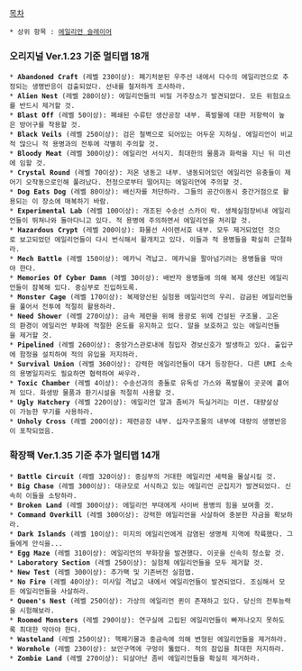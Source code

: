[[목차]]
 * 상위 항목 : [[에일리언 슬레이어]]

=== 오리지널 Ver.1.23 기준 멀티맵 18개 ===
 * '''Abandoned Craft''' (레벨 230이상): 폐기처분된 우주선 내에서 다수의 에일리언으로 추정되는 생명반응이 검출되었다. 선내를 철저하게 조사하라.
 * '''Alien Nest''' (레벨 280이상): 에일리언들의 비밀 거주장소가 발견되었다. 모든 위험요소를 반드시 제거할 것.
 * '''Blast Off''' (레벨 50이상): 폐쇄된 수류탄 생산공장 내부. 폭발물에 대한 저항력이 높은 방어구를 착용할 것.
 * '''Black Veils''' (레벨 250이상): 검은 철벽으로 되어있는 어두운 지하실. 에일리언이 비교적 많으니 적 용병과의 전투에 각별히 주의할 것.
 * '''Bloody Meat''' (레벨 300이상): 에일리언 서식지. 최대한의 물품과 화력을 지닌 뒤 미션에 임할 것.
 * '''Crystal Round''' (레벨 70이상): 저온 냉동고 내부. 냉동되어있던 에일리언 유충들이 제어기 오작동으로인해 풀려났다. 천정으로부터 떨어지는 에일리언에 주의할 것.
 * '''Dog Eats Dog''' (레벨 80이상): 배신자를 처단하라. 그들의 공간이동시 중간거점으로 활용되는 이 장소에 매복하기 바람.
 * '''Experimental Lab''' (레벨 100이상): 개조된 수송선 스카이 락. 생체실험장비내 에일리언들이 뛰쳐나와 돌아다니고 있다. 적 용병에 주의하면서 에일리언을 처리할 것.
 * '''Hazardous Crypt''' (레벨 200이상): 화물선 사이렌서호 내부. 모두 제거되었던 것으로 보고되었던 에일리언들이 다시 번식해서 활개치고 있다. 이들과 적 용병들을 확실히 근절하라.
 * '''Mech Battle''' (레벨 150이상): 메카닉 격납고. 메카닉을 팔아넘기려는 용병들을 막아야 한다.
 * '''Memories Of Cyber Damn''' (레벨 30이상): 배반자 용병들에 의해 복제 생산된 에일리언들이 잠복해 있다. 중심부로 진입하도록.
 * '''Monster Cage''' (레벨 170이상): 복제양산된 실험용 에일리언의 우리. 감금된 에일리언들을 풀어서 전투에 적절히 활용하라.
 * '''Need Shower''' (레벨 270이상): 금속 제련을 위해 용광로 위에 건설된 구조물. 고온의 환경이 에일리언 부화에 적절한 온도를 유지하고 있다. 알을 보호하고 있는 에일리언들을 제거할 것.
 * '''Pipelined''' (레벨 260이상): 중앙가스관로내에 침입자 경보신호가 발생하고 있다. 출입구에 함정을 설치하여 적의 유입을 저지하라.
 * '''Survival Union''' (레벨 360이상): 강력한 에일리언들이 대거 등장한다. 다른 UMI 소속의 용병일지라도 필요하면 협력하여 싸우라.
 * '''Toxic Chamber''' (레벨 4이상): 수송선과의 충돌로 유독성 가스와 폭발물이 곳곳에 흩어져 있다. 화생방 물품과 환기시설을 적절히 사용할 것.
 * '''Ugly Hatchery''' (레벨 220이상): 에일리언 알과 좀비가 득실거리는 미션. 대량살상이 가능한 무기를 사용하라.
 * '''Unholy Cross''' (레벨 200이상): 제련공장 내부. 십자구조물의 내부에 대량의 생명반응이 포착되었음.

=== 확장팩 Ver.1.35 기준 추가 멀티맵 14개 ===
 * '''Battle Circuit''' (레벨 320이상): 중심부의 거대한 에일리언 세력을 몰살시킬 것.
 * '''Big Chase''' (레벨 300이상): 대규모로 서식하고 있는 에일리언 군집지가 발견되었다. 신속히 이들을 소탕하라.
 * '''Broken Land''' (레벨 300이상): 에일리언 부대에게 사이버 용병의 힘을 보여줄 것.
 * '''Command Overkill''' (레벨 300이상): 강력한 에일리언을 사살하여 충분한 자금을 확보하라.
 * '''Dark Islands''' (레벨 10이상): 미지의 에일리언에게 감염된 생명체 지역에 착륙했다. 그들에게 안식을...
 * '''Egg Maze''' (레벨 310이상): 에일리언의 부화장을 발견했다. 이곳을 신속히 청소할 것.
 * '''Laboratory Section''' (레벨 250이상): 실험체 에일리언들을 모두 제거할 것.
 * '''New Test''' (레벨 300이상): 추가팩 및 기존버전 실험맵.
 * '''No Fire''' (레벨 40이상): 미사일 격납고 내에서 에일리언들이 발견되었다. 조심해서 모든 에일리언들을 사살하라.
 * '''Queen's Nest''' (레벨 250이상): 가상의 에일리언 퀸이 존재하고 있다. 당신의 전투능력을 시험해보라.
 * '''Roomed Monsters''' (레벨 290이상): 연구실에 고립된 에일리언들이 빠져나오지 못하도록 최대한 막아야 한다.
 * '''Wasteland''' (레벨 250이상): 핵폐기물과 중금속에 의해 변형된 에일리언들을 제거하라.
 * '''Wormhole''' (레벨 230이상): 보안구역에 구멍이 뚫렸다. 적의 잠입을 최대한 저지하라.
 * '''Zombie Land''' (레벨 270이상): 되살아난 좀비 에일리언들을 확실히 제거하라.
